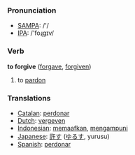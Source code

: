 === Pronunciation ===
*[[w:SAMPA|SAMPA]]: /'/
*[[w:IPA|IPA]]: /'foɻgɪv/

=== Verb ===

'''to forgive''' ([[forgave]], [[forgiven]])

# to [[pardon]]

=== Translations ===
*[[Catalan]]: [[perdonar]]
*[[Dutch]]: [[vergeven]]
*[[Indonesian]]: [[maaf|memaafkan]], [[ampun|mengampuni]]
*[[Japanese]]: [[許す]] ([[ゆるす]], yurusu)
*[[Spanish]]: [[perdonar]]